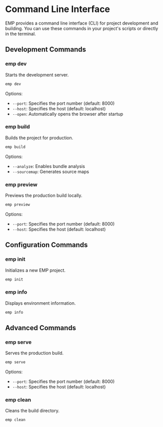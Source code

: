 # Command Line Interface

EMP provides a command line interface (CLI) for project development and building. You can use these commands in your project's scripts or directly in the terminal.

## Development Commands

### emp dev

Starts the development server.

```bash
emp dev
```

Options:
- `--port`: Specifies the port number (default: 8000)
- `--host`: Specifies the host (default: localhost)
- `--open`: Automatically opens the browser after startup

### emp build

Builds the project for production.

```bash
emp build
```

Options:
- `--analyze`: Enables bundle analysis
- `--sourcemap`: Generates source maps

### emp preview

Previews the production build locally.

```bash
emp preview
```

Options:
- `--port`: Specifies the port number (default: 8000)
- `--host`: Specifies the host (default: localhost)

## Configuration Commands

### emp init

Initializes a new EMP project.

```bash
emp init
```

### emp info

Displays environment information.

```bash
emp info
```

## Advanced Commands

### emp serve

Serves the production build.

```bash
emp serve
```

Options:
- `--port`: Specifies the port number (default: 8000)
- `--host`: Specifies the host (default: localhost)

### emp clean

Cleans the build directory.

```bash
emp clean
```